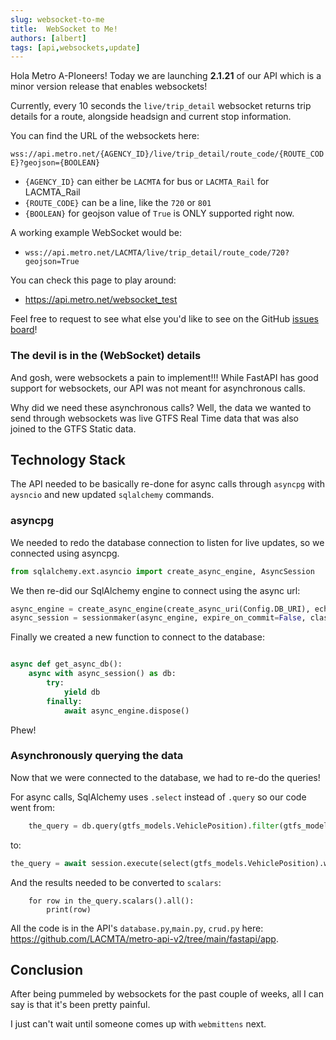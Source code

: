 ```yaml
---
slug: websocket-to-me
title:  WebSocket to Me!
authors: [albert]
tags: [api,websockets,update]
---
```


Hola Metro A-PIoneers! Today we are launching **2.1.21** of our API which is a minor version release that enables websockets!

Currently, every 10 seconds the `live/trip_detail` websocket returns trip details for a route, alongside headsign and current stop information. 

<!--truncate-->

You can find the URL of the websockets here:

`wss://api.metro.net/{AGENCY_ID}/live/trip_detail/route_code/{ROUTE_CODE}?geojson={BOOLEAN}`

- `{AGENCY_ID}` can either be `LACMTA` for bus or `LACMTA_Rail` for LACMTA_Rail
- `{ROUTE_CODE}` can be a line, like the `720` or `801`
- `{BOOLEAN}` for geojson value of `True` is ONLY supported right now.

A working example WebSocket would be:
- `wss://api.metro.net/LACMTA/live/trip_detail/route_code/720?geojson=True`

You can check this page to play around:
- https://api.metro.net/websocket_test


Feel free to request to see what else you'd like to see on the GitHub [issues board](https://github.com/LACMTA/metro-api-v2/issues)!

### The devil is in the (WebSocket) details

And gosh, were websockets a pain to implement!!! While FastAPI has good support for websockets, our API was not meant for asynchronous calls.

Why did we need these asynchronous calls? Well, the data we wanted to send through websockets was live GTFS Real Time data that was also joined to the GTFS Static data.

## Technology Stack

The API needed to be basically re-done for async calls through `asyncpg` with `aysncio` and new updated `sqlalchemy` commands.

### asyncpg
We needed to redo the database connection to listen for live updates, so we connected using asyncpg.

``` python
from sqlalchemy.ext.asyncio import create_async_engine, AsyncSession
```

We then re-did our SqlAlchemy engine to connect using the async url: 
``` python
async_engine = create_async_engine(create_async_uri(Config.DB_URI), echo=False)
async_session = sessionmaker(async_engine, expire_on_commit=False, class_=AsyncSession)
```

Finally we created a new function to connect to the database:
``` python

async def get_async_db():
    async with async_session() as db:
        try:
            yield db
        finally:
            await async_engine.dispose()
```
Phew!

### Asynchronously querying the data
Now that we were connected to the database, we had to re-do the queries!

For async calls, SqlAlchemy uses `.select` instead of `.query` so our code went from:

``` python
    the_query = db.query(gtfs_models.VehiclePosition).filter(gtfs_models.VehiclePosition.agency_id == agency_id).all()
```

to:

``` python
the_query = await session.execute(select(gtfs_models.VehiclePosition).where(gtfs_models.VehiclePosition.route_code == route_code,gtfs_models.VehiclePosition.agency_id == agency_id))
```

And the results needed to be converted to `scalars`:
```
    for row in the_query.scalars().all():
        print(row)
```

All the code is in the API's `database.py`,`main.py`, `crud.py` here: https://github.com/LACMTA/metro-api-v2/tree/main/fastapi/app.

## Conclusion

After being pummeled by websockets for the past couple of weeks, all I can say is that it's been pretty painful. 

I just can't wait until someone comes up with `webmittens` next.